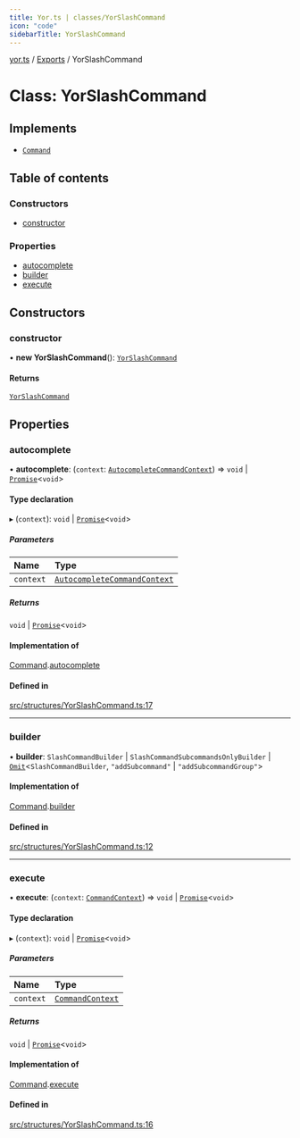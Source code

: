```yaml
---
title: Yor.ts | classes/YorSlashCommand
icon: "code"
sidebarTitle: YorSlashCommand
---
```

[yor.ts](../README) / [Exports](../modules) / YorSlashCommand

# Class: YorSlashCommand

## Implements

- [`Command`](../interfaces/Command)

## Table of contents

### Constructors

- [constructor](YorSlashCommand#constructor)

### Properties

- [autocomplete](YorSlashCommand#autocomplete)
- [builder](YorSlashCommand#builder)
- [execute](YorSlashCommand#execute)

## Constructors

### constructor

• **new YorSlashCommand**(): [`YorSlashCommand`](YorSlashCommand)

#### Returns

[`YorSlashCommand`](YorSlashCommand)

## Properties

### autocomplete

• **autocomplete**: (`context`: [`AutocompleteCommandContext`](AutocompleteCommandContext)) => `void` \| [`Promise`]( https://developer.mozilla.org/docs/Web/JavaScript/Reference/Global_Objects/Promise )\<`void`\>

#### Type declaration

▸ (`context`): `void` \| [`Promise`]( https://developer.mozilla.org/docs/Web/JavaScript/Reference/Global_Objects/Promise )\<`void`\>

##### Parameters

| Name | Type |
| :------ | :------ |
| `context` | [`AutocompleteCommandContext`](AutocompleteCommandContext) |

##### Returns

`void` \| [`Promise`]( https://developer.mozilla.org/docs/Web/JavaScript/Reference/Global_Objects/Promise )\<`void`\>

#### Implementation of

[Command](../interfaces/Command).[autocomplete](../interfaces/Command#autocomplete)

#### Defined in

[src/structures/YorSlashCommand.ts:17](https://github.com/OreOreki/yor.ts/blob/ff21935/src/structures/YorSlashCommand.ts#L17)

___

### builder

• **builder**: `SlashCommandBuilder` \| `SlashCommandSubcommandsOnlyBuilder` \| [`Omit`]( https://www.typescriptlang.org/docs/handbook/utility-types.html#omittype-keys )\<`SlashCommandBuilder`, ``"addSubcommand"`` \| ``"addSubcommandGroup"``\>

#### Implementation of

[Command](../interfaces/Command).[builder](../interfaces/Command#builder)

#### Defined in

[src/structures/YorSlashCommand.ts:12](https://github.com/OreOreki/yor.ts/blob/ff21935/src/structures/YorSlashCommand.ts#L12)

___

### execute

• **execute**: (`context`: [`CommandContext`](CommandContext)) => `void` \| [`Promise`]( https://developer.mozilla.org/docs/Web/JavaScript/Reference/Global_Objects/Promise )\<`void`\>

#### Type declaration

▸ (`context`): `void` \| [`Promise`]( https://developer.mozilla.org/docs/Web/JavaScript/Reference/Global_Objects/Promise )\<`void`\>

##### Parameters

| Name | Type |
| :------ | :------ |
| `context` | [`CommandContext`](CommandContext) |

##### Returns

`void` \| [`Promise`]( https://developer.mozilla.org/docs/Web/JavaScript/Reference/Global_Objects/Promise )\<`void`\>

#### Implementation of

[Command](../interfaces/Command).[execute](../interfaces/Command#execute)

#### Defined in

[src/structures/YorSlashCommand.ts:16](https://github.com/OreOreki/yor.ts/blob/ff21935/src/structures/YorSlashCommand.ts#L16)
